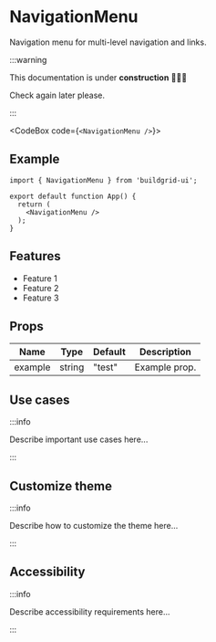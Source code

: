 


# NavigationMenu

Navigation menu for multi-level navigation and links.

:::warning

This documentation is under **construction** 🚧👷‍♂️

Check again later please.

:::

<CodeBox code={`<NavigationMenu />`}>
	<NavigationMenu />
</CodeBox>

## Example

```tsx
import { NavigationMenu } from 'buildgrid-ui';

export default function App() {
  return (
    <NavigationMenu />
  );
}
```

## Features

- Feature 1
- Feature 2
- Feature 3

## Props

| Name    | Type    | Default | Description     |
|---------|---------|---------|-----------------|
| example | string  | "test"  | Example prop.   |

## Use cases

:::info

Describe important use cases here...

:::

## Customize theme

:::info

Describe how to customize the theme here...

:::

## Accessibility

:::info

Describe accessibility requirements here...

:::
